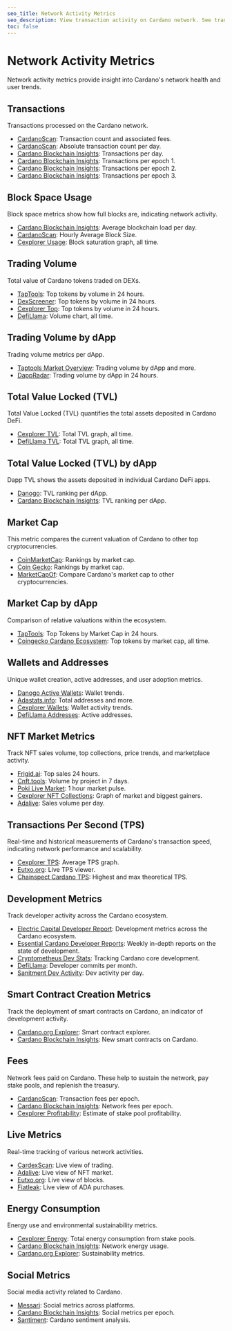 ```yaml
---
seo_title: Network Activity Metrics
seo_description: View transaction activity on Cardano network. See transaction volume, addresses, TVL, and block space. Explore real-time metrics and long-term trends.
toc: false
---
```


# Network Activity Metrics

Network activity metrics provide insight into Cardano's network health and user trends.

## Transactions

Transactions processed on the Cardano network.

- [CardanoScan](https://cardanoscan.io/analytics/dailyTxCountAndFees)<OS url="https://github.com/StricaHQ" />: Transaction count and associated fees.
- [CardanoScan](https://cardanoscan.io/analytics/absoluteTxCount)<OS url="https://github.com/StricaHQ" />: Absolute transaction count per day.
- [Cardano Blockchain Insights](https://lookerstudio.google.com/s/r-x_IbY41mY): Transactions per day.
- [Cardano Blockchain Insights](https://lookerstudio.google.com/s/i1ovIilH5gY): Transactions per epoch 1.
- [Cardano Blockchain Insights](https://lookerstudio.google.com/s/pw0_jGTWlcs): Transactions per epoch 2.
- [Cardano Blockchain Insights](https://lookerstudio.google.com/s/l-enmJx8O8c): Transactions per epoch 3.

## Block Space Usage

Block space metrics show how full blocks are, indicating network activity.

- [Cardano Blockchain Insights](https://lookerstudio.google.com/s/sVOfkq0gl1o): Average blockchain load per day.
- [CardanoScan](https://cardanoscan.io/analytics/blockSize)<OS url="https://github.com/StricaHQ" />: Hourly Average Block Size.
- [Cexplorer Usage](https://cexplorer.io/usage)<OS url="https://github.com/cexplorer" />: Block saturation graph, all time.

## Trading Volume

Total value of Cardano tokens traded on DEXs.

- [TapTools](https://www.taptools.io/?rankBy=volume&order=desc&assetType=Tokens): Top tokens by volume in 24 hours.
- [DexScreener](https://dexscreener.com/cardano?rankBy=trendingScoreH24&order=desc)<OS url="https://github.com/dexscreener" />: Top tokens by volume in 24 hours.
- [Cexplorer Top](https://cexplorer.io/token/top)<OS url="https://github.com/cexplorer" />: Top tokens by volume in 24 hours.
- [DefiLlama](https://defillama.com/chain/Cardano?currency=USD&volume=true&tvl=false)<OS url="https://github.com/DefiLlama" />: Volume chart, all time.

## Trading Volume by dApp

Trading volume metrics per dApp.

- [Taptools Market Overview](https://www.taptools.io/market-overview): Trading volume by dApp and more.
- [DappRadar](https://dappradar.com/rankings/protocol/cardano?sort=totalVolumeInFiat&order=desc)<OS url="https://github.com/dappradar" />: Trading volume by dApp in 24 hours.

## Total Value Locked (TVL)

Total Value Locked (TVL) quantifies the total assets deposited in Cardano DeFi.

- [Cexplorer TVL](https://cexplorer.io/defi/tvl)<OS url="https://github.com/cexplorer" />: Total TVL graph, all time.
- [DefiLlama TVL](https://defillama.com/chain/Cardano?currency=USD&tvl=tvl)<OS url="https://github.com/DefiLlama" />: Total TVL graph, all time.

## Total Value Locked (TVL) by dApp

Dapp TVL shows the assets deposited in individual Cardano DeFi apps.

- [Danogo](https://danogo.io/tvl-report)<OS url="https://github.com/Danogo2023" />: TVL ranking per dApp.
- [Cardano Blockchain Insights](https://lookerstudio.google.com/s/kpmEIAO1Qiw): TVL ranking per dApp.

## Market Cap

This metric compares the current valuation of Cardano to other top cryptocurrencies.

- [CoinMarketCap](https://coinmarketcap.com/): Rankings by market cap.
- [Coin Gecko](https://www.coingecko.com/)<OS url="https://github.com/coingecko" />: Rankings by market cap.
- [MarketCapOf](https://marketcapof.com/crypto/cardano/): Compare Cardano's market cap to other cryptocurrencies.

## Market Cap by dApp

Comparison of relative valuations within the ecosystem.

- [TapTools](https://www.taptools.io/?rankBy=mcap&order=desc&minLiq=10000&minHolders=100&mcapCustomFilters=true): Top Tokens by Market Cap in 24 hours.
- [Coingecko Cardano Ecosystem](https://www.coingecko.com/en/categories/cardano-ecosystem)<OS url="https://github.com/coingecko" />: Top tokens by market cap, all time.

## Wallets and Addresses

Unique wallet creation, active addresses, and user adoption metrics.

- [Danogo Active Wallets](https://danogo.io/active-wallet-report)<OS url="https://github.com/Danogo2023" />: Wallet trends.
- [Adastats.info](https://adastats.info/addresses): Total addresses and more.
- [Cexplorer Wallets](https://cexplorer.io/wallets)<OS url="https://github.com/cexplorer" />: Wallet activity trends.
- [DefiLlama Addresses](https://defillama.com/chain/Cardano?addresses=true&tvl=false)<OS url="https://github.com/DefiLlama" />: Active addresses.

## NFT Market Metrics

Track NFT sales volume, top collections, price trends, and marketplace activity.

- [Frigid.ai](https://frigid.ai/): Top sales 24 hours.
- [Cnft.tools](https://cnft.tools/): Volume by project in 7 days.
- [Poki Live Market](https://www.getpoki.com/live-market): 1 hour market pulse.
- [Cexplorer NFT Collections](https://cexplorer.io/collection)<OS url="https://github.com/cexplorer" />: Graph of market and biggest gainers.
- [Adalive](https://www.adalive.io/stats): Sales volume per day.

## Transactions Per Second (TPS)

Real-time and historical measurements of Cardano's transaction speed, indicating network performance and scalability.

- [Cexplorer TPS](https://cexplorer.io/tps)<OS url="https://github.com/cexplorer" />: Average TPS graph.
- [Eutxo.org](https://eutxo.org/): Live TPS viewer.
- [Chainspect Cardano TPS](https://chainspect.app/chain/cardano)<OS url="https://github.com/fromaline/chainspect_app" />: Highest and max theoretical TPS.

## Development Metrics

Track developer activity across the Cardano ecosystem.

- [Electric Capital Developer Report](https://www.developerreport.com/ecosystems/cardano)<OS url="https://github.com/electric-capital/crypto-ecosystems/blob/master/data/ecosystems/c/cardano.toml" />: Development metrics across the Cardano ecosystem.
- [Essential Cardano Developer Reports](https://www.essentialcardano.io/development-update)<OS url="https://github.com/cardano-foundation/" />: Weekly in-depth reports on the state of development.
- [Cryptometheus Dev Stats](https://cryptometheus.com/project/Cardano): Tracking Cardano core development.
- [DefiLlama](https://defillama.com/chain/Cardano?currency=USD&volume=false&tvl=false&price=false&addresses=false&stables=false&developers=false&devsCommits=true)<OS url="https://github.com/DefiLlama" />: Developer commits per month.
- [Sanitment Dev Activity](https://app.santiment.net/s/_e1ROYfa)<OS url="https://github.com/santiment" />: Dev activity per day.

## Smart Contract Creation Metrics

Track the deployment of smart contracts on Cardano, an indicator of development activity.

- [Cardano.org Explorer](https://beta.explorer.cardano.org/en/native-scripts-sc/smart-contracts)<OS url="https://github.com/cardano-foundation/cf-explorer" />: Smart contract explorer.
- [Cardano Blockchain Insights](https://lookerstudio.google.com/s/v2mPjKyMK00): New smart contracts on Cardano.

## Fees

Network fees paid on Cardano. These help to sustain the network, pay stake pools, and replenish the treasury.

- [CardanoScan](https://cardanoscan.io/analytics/epochFees)<OS url="https://github.com/StricaHQ" />: Transaction fees per epoch.
- [Cardano Blockchain Insights](https://lookerstudio.google.com/s/gx8f-az2E9o): Network fees per epoch.
- [Cexplorer Profitability](https://cexplorer.io/profitability)<OS url="https://github.com/cexplorer" />: Estimate of stake pool profitability.

## Live Metrics

Real-time tracking of various network activities.

- [CardexScan](https://cardexscan.com/global-trades): Live view of trading.
- [Adalive](https://www.adalive.io/): Live view of NFT market.
- [Eutxo.org](https://eutxo.org/): Live view of blocks.
- [Fiatleak](https://fiatleak.com/ada): Live view of ADA purchases.

## Energy Consumption

Energy use and environmental sustainability metrics.

- [Cexplorer Energy](https://cexplorer.io/energy)<OS url="https://github.com/cexplorer" />: Total energy consumption from stake pools.
- [Cardano Blockchain Insights](https://lookerstudio.google.com/s/nFWDaZS8yWU): Network energy usage.
- [Cardano.org Explorer](https://beta.explorer.cardano.org/en/micar)<OS url="https://github.com/cardano-foundation/cf-explorer" />: Sustainability metrics.

## Social Metrics

Social media activity related to Cardano.

- [Messari](https://messari.io/project/cardano/charts/social)<OS url="https://github.com/messari" />: Social metrics across platforms.
- [Cardano Blockchain Insights](https://lookerstudio.google.com/s/kSD1cN_TrrA): Social metrics per epoch.
- [Santiment](https://app.santiment.net/labs/trends/explore/cardano)<OS url="https://github.com/santiment" />: Cardano sentiment analysis.
